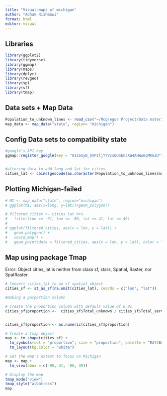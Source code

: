 ```yaml
---
title: "Visual-maps of michigan"
author: "Adham Rishmawi"
format: html
editor: visual
---
```


## Libraries

```r
library(ggplot2)
library(tidyverse)
library(ggmap)
library(maps)
library(dplyr)
library(revgeo)
library(sp)
library(sf)
library(tmap)
```

## Data sets + Map Data

```r
Population_to_unknown_lines <- read_csv("~/Mcgregor Project/Data material/CSV-extracts from sql/Population_to_unknown_lines.csv")
map_data <- map_data("state", region= "michigan")
```

## Config Data sets to compatibility state

```r
#google's API key
ggmap::register_google(key = "AIzaSyB_bVP1ljY7VcsQDSEnJXW4AHWwBqMKmZU")


#altering data to add long and lat for cities
cities_lat <- cbind(geocode(as.character(Population_to_unknown_lines$name)),Population_to_unknown_lines)
```

## Plotting Michigan-failed

```r
# MI <- map_data("state", region="michigan")
# ggplot(MI, aes(x=long, y=lat))+geom_polygon()
```

```r
# filtered_cities <- cities_lat %>%
#   filter(lon >= -91, lon <= -80, lat >= 41, lat <= 49)
# 
# ggplot(filtered_cities, aes(x = lon, y = lat)) +
#   geom_polygon() +
#   coord_map() +
#   geom_point(data = filtered_cities, aes(x = lon, y = lat), color = "orange")

```

## Map using package Tmap

Error: Object cities_lat is neither from class sf, stars, Spatial, Raster, nor SpatRaster.

```r
# Convert cities_lat to an sf spatial object
cities_sf <- st_as_sf(na.omit(cities_lat), coords = c("lon", "lat"))

#making a porportion column

# Create the proportion column with default value of 0.01
cities_sf$proportion <-  cities_sf$Total_unknown / cities_sf$Total_service


cities_sf$proportion <- as.numeric(cities_sf$proportion)

# Create a tmap object
map <- tm_shape(cities_sf) +
  tm_symbols(col = "proportion", size = "proportion", palette = "RdYlBu") + 
  tm_layout(bg.color = "white")

# Set the map's extent to focus on Michigan
map <- map +
  tm_view(bbox = c(-90, 41, -80, 49))

# Display the map
tmap_mode("view")
tmap_style("albatross")
map

```
